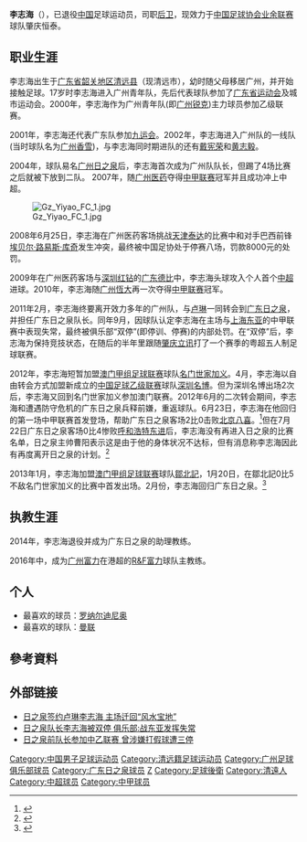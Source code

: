 {{noteta|G1=足球}}{{Football player infobox
| playername = 李志海
| image = Li Zhihai.jpg
| fullname = 李志海
| height = {{height|m=1.83}}
| nickname = 涝海
| dateofbirth = {{Birth date and age|year=1982|month=8|day=2}}
| cityofbirth = [[广东省|广东省]][[韶关市|韶关地区]][[清远县|清远县]]
| countryofbirth = {{CHN}}
| currentclub = 肇庆恒泰
| position = [[后卫_(足球)|后卫]]
| youthyears = 1998-2001年
| youthclubs = [[广州锐克|广州锐克]]
| years = 2002-2010年<br />2011年<br />2012年<br />2012年<br />2012年<br />2012年<br />2013年<br />2013
| clubs = [[广州恆大|广州恆大]]<br />[[广东日之泉|广东日之泉]]<br />[[名门世家加义|名门世家加义]]<br />[[深圳名博|深圳名博]]<br />[[名门世家加义|名门世家加义]]<br />[[广东日之泉|广东日之泉]]<br />[[鄒北記|鄒北記]]<br />[[广东日之泉|广东日之泉]]
| caps(goals) = 151 (7)<br />{{0}}16 (0)<br />{{0}}{{0}}4 (2)<br />{{0}}{{0}}2 (0)<br />{{0}}{{0}}2 (0)<br />{{0}}{{0}}5 (0)<br />{{0}}{{0}}1 (0)<br />{{0}}{{0}}1 (0)
| nationalyears =
| nationalteam =
| nationalcaps(goals) =
| pcupdate = 2013年6月23日
| ntupdate = 
| manageryears1  = 2014
| managerclubs1  = [[广东日之泉|广东日之泉]]（助理教练）
| manageryears2  = 2016-2017
| managerclubs2  = [[R&F富力|R&F富力]]
}}

'''李志海'''（{{bd|1982年|8月2日|catIdx=L}}），已退役[[中国|中国]]足球运动员，司职[[后卫_(足球)|后卫]]，现效力于[[中国足球协会业余联赛|中国足球协会业余联赛]]球队肇庆恒泰。

==职业生涯==
李志海出生于[[广东省|广东省]][[韶关市|韶关地区]][[清远县|清远县]]（现清远市），幼时随父母移居广州，并开始接触足球。17岁时李志海进入广州青年队，先后代表球队参加了[[广东省运动会|广东省运动会]]及城市运动会。2000年，李志海作为广州青年队(即[[广州锐克|广州锐克]])主力球员参加乙级联赛。

2001年，李志海还代表广东队参加[[中华人民共和国第九届运动会|九运会]]。2002年，李志海进入广州队的一线队(当时球队名为[[广州香雪|广州香雪]])，与李志海同时期进队的还有[[戴宪荣|戴宪荣]]和[[黄志毅|黄志毅]]。

2004年，球队易名[[广州日之泉|广州日之泉]]后，李志海首次成为广州队队长，但踢了4场比赛之后就被下放到二队。 2007年，随[[广州医药|广州医药]]夺得[[中甲联赛|中甲联赛]]冠军并且成功冲上中超。

[[File:Gz_Yiyao_FC_1.jpg|right]]

2008年6月25日，李志海在广州医药客场挑战[[天津泰达足球俱乐部|天津泰达]]的比赛中和对手巴西前锋[[埃贝尔·路易斯·库奇|埃贝尔·路易斯·库奇]]发生冲突，最终被中国足协处于停赛八场，罚款8000元的处罚。

2009年在广州医药客场与[[深圳红钻|深圳红钻]]的[[广东德比|广东德比]]中，李志海头球攻入个人首个[[中超|中超]]进球。2010年，李志海随[[广州恆大|广州恆大]]再一次夺得[[中甲联赛|中甲联赛]]冠军。

2011年2月，李志海终要离开效力多年的广州队，与[[卢琳|卢琳]]一同转会到[[广东日之泉|广东日之泉]]，并担任广东日之泉队长。同年9月，因球队认定李志海在主场与[[上海东亚|上海东亚]]的中甲联赛中表现失常，最终被俱乐部“双停”(即停训、停赛)的内部处罚。在“双停”后，李志海为保持竞技状态，在随后的半年里跟随[[肇庆立讯|肇庆立讯]]打了一个赛季的粤超五人制足球联赛。

2012年，李志海短暂加盟[[澳门甲组足球联赛|澳门甲组足球联赛]]球队[[名门世家加义|名门世家加义]]。4月，李志海以自由转会方式加盟新成立的[[中国足球乙级联赛|中国足球乙级联赛]]球队[[深圳名博|深圳名博]]。但为深圳名博出场2次后，李志海又回到名门世家加义参加澳门联赛。2012年6月的二次转会期间，李志海和遭遇防守危机的广东日之泉兵释前嫌，重返球队。6月23日，李志海在他回归的第一场中甲联赛首发登场，帮助广东日之泉客场2比0击败[[北京八喜|北京八喜]]。<ref>{{Cite web |url=http://sports.sina.com.cn/b/2012-06-24/07046112436.shtml |title=日之泉客场首胜主帅归功新内援 老队长回归稳固后防 |access-date=2012-06-24 |archive-date=2017-10-17 |archive-url=https://web.archive.org/web/20171017093912/http://sports.sina.com.cn/b/2012-06-24/07046112436.shtml |dead-url=no }}</ref>但在7月22日广东日之泉客场0比4惨败[[沈阳东进足球俱乐部|呼和浩特东进]]后，李志海没有再进入日之泉的比赛名单，日之泉主帅曹阳表示这是由于他的身体状况不达标，但有消息称李志海因此有再度离开日之泉的计划。<ref>{{Cite web |url=http://sports.sohu.com/20120805/n349865402.shtml |title=日之泉新帅首秀开门红 李志海无缘名单或再离队 |access-date=2012-09-12 |archive-date=2019-09-02 |archive-url=https://web.archive.org/web/20190902050950/http://sports.sohu.com/20120805/n349865402.shtml |dead-url=no }}</ref>

2013年1月，李志海加盟[[澳门甲组足球联赛|澳门甲组足球联赛]]球队[[鄒北記|鄒北記]]，1月20日，在鄒北記0比5不敌名门世家加义的比赛中首发出场。2月份，李志海回归广东日之泉。<ref>{{Cite web |url=http://sports.sina.com.cn/b/2013-02-16/19006422880.shtml |title=日之泉开季前迎来一位老将 绝杀恒大之战他真挺抢眼 |access-date=2013-02-17 |archive-date=2019-09-01 |archive-url=https://web.archive.org/web/20190901065720/http://sports.sina.com.cn/b/2013-02-16/19006422880.shtml |dead-url=no }}</ref>

==执教生涯==
2014年，李志海退役并成为广东日之泉的助理教练。

2016年中，成为[[广州富力|广州富力]]在港超的[[R&F富力|R&F富力]]球队主教练。

==个人==
* 最喜欢的球员：[[罗纳尔迪尼奥|罗纳尔迪尼奥]]
* 最喜欢的球队：[[曼联|曼联]]

==參考資料==
{{reflist}}

==外部链接==
*[http://sports.qq.com/a/20110218/000162.htm 日之泉签约卢琳李志海 主场迁回“风水宝地”] {{Wayback|url=http://sports.qq.com/a/20110218/000162.htm |date=20191112023516 }}
*[https://web.archive.org/web/20111020005419/http://sports.163.com/11/0903/01/7D08M86000051C8L.html 日之泉队长李志海被双停 俱乐部:战东亚发挥失常]
*[http://sports.sohu.com/20120417/n340729917.shtml 日之泉前队长参加中乙联赛 曾涉嫌打假球遭三停] {{Wayback|url=http://sports.sohu.com/20120417/n340729917.shtml |date=20200516081542 }}

{{start box}}
{{succession box|3=[[广州足球俱乐部|广州足球俱乐部]]队长|1=[[叶志彬|叶志彬]]|2=[[郑智|郑智]]|4=2004年-2010年}}
{{succession box|3=[[广东日之泉|广东日之泉]]队长|1=[[祖尔|祖尔]]|2=[[尹鸿博|尹鸿博]]|4=2011年}}
{{end box}}

{{2004年广州日之泉名单}}
{{2005年广州日之泉名单}}
{{2006年广州医药名单}}
{{2007年广州医药名单}}
{{2008年广州医药名单}}
{{2009年广州医药名单}}
{{2010年中甲分类名单广州}}
{{2011年中甲分类名单日之泉}}
{{2012年中乙分类名单深圳艺华珠宝}}
{{2012年中甲分类名单日之泉}}
{{2013年中甲分类名单日之泉}}

{{DEFAULTSORT:LI Zhihai}}
[[Category:中国男子足球运动员|Category:中国男子足球运动员]]
[[Category:清远籍足球运动员|Category:清远籍足球运动员]]
[[Category:广州足球俱乐部球员|Category:广州足球俱乐部球员]]
[[Category:广东日之泉球员|Category:广东日之泉球员]]
[[Category:李姓|Z]]
[[Category:足球後衛|Category:足球後衛]]
[[Category:清遠人|Category:清遠人]]
[[Category:中超球员|Category:中超球员]]
[[Category:中甲球员|Category:中甲球员]]